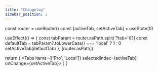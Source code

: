 ```yaml
---
title: "Changelog"
sidebar_position: 1
---
```


  const router = useRouter()
  const [activeTab, setActiveTab] = useState(0)

  useEffect(() => {
    const tabParam = router.asPath.split('?tab=')[1]
    const defaultTab = tabParam?.toLowerCase() === 'local' ? 1 : 0
    setActiveTab(defaultTab)
  }, [router.asPath])

  return (
    <Tabs items={['Pro', 'Local']} selectedIndex={activeTab} onChange={setActiveTab}>
      <Tab>
        <ProChangelog/>
      </Tab>
      <Tab>
        <LocalChangelog/>
      </Tab>
    </Tabs>
  )
}

<ChangelogTabs />
